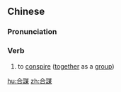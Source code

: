 ==Chinese==
{{zh-forms|s=合谋}}

===Pronunciation===
{{zh-pron
|m=hémóu
|cat=v
}}

===Verb===
{{zh-verb}}

# to [[conspire]] ([[together]] as a [[group]])

[[hu:合謀]]
[[zh:合謀]]